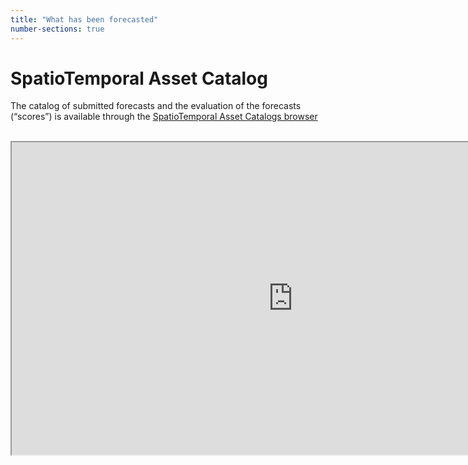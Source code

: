 ```yaml
---
title: "What has been forecasted"
number-sections: true
---
```


# SpatioTemporal Asset Catalog {#sec-stac}

The catalog of submitted forecasts and the evaluation of the forecasts ("scores") is available through the [SpatioTemporal Asset Catalogs browser](https://radiantearth.github.io/stac-browser/#/external/raw.githubusercontent.com/LTREB-reservoirs/vera4cast/main/stac/catalog.json)
<br />
<br />
```{=html}
<iframe width="900" height="500" src="https://radiantearth.github.io/stac-browser/#/external/raw.githubusercontent.com/LTREB-reservoirs/vera4cast/main/stac/catalog.json" title="Webpage example"></iframe>
```


